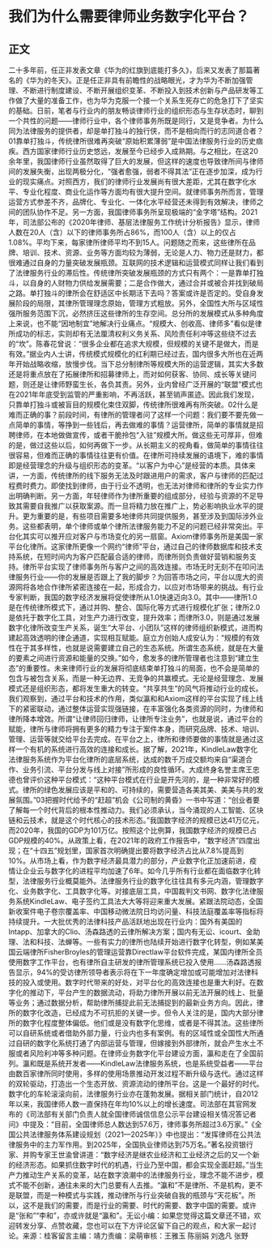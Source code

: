 # 我们为什么需要律师业务数字化平台？
## 正文
二十多年前，任正非发表文章《华为的红旗到底能打多久》，后来又发表了那篇著名的《华为的冬天》。正是任正非具有前瞻性的战略眼光，才为华为不断加强管理、不断进行制度建设、不断开展组织变革、不断投入到技术创新与产品研发等工作做了大量的准备工作，也为华为克服一个接一个关系生死存亡的危急打下了坚实的基础。日前，笔者与行业内的朋友畅谈律师行业的组织形态与生存状态时，聊到一个共性的问题——律师行业中，各个律师事务所既是同行，又是竞争者。为什么同为法律服务的提供者，却是单打独斗的独行侠，而不是相向而行的志同道合者？01靠单打独斗，传统律所很难再突破“原始积累薄弱”是中国法律服务行业的历史痼疾。西方国家律师行业历史悠远，发展至今已经步入成熟期。与之相比，在这20余年里，我国律师行业虽然取得了巨大的发展，但这样的速度也导致律所间与律师间的发展失衡，出现两极分化，“强者愈强，弱者不得其法”正在逐步加深，成为行业的现实痛点。对照西方，我们的律师行业发展尚有很大差距，尤其在数字化水平、专业化程度、商业化运作等方面均有很大提升空间。就律师事务所而言，管理运营方式参差不齐，品牌化、专业化、一体化水平经营还未得到有效解决，律师之间的团队协作不足。另一方面，我国律师事务所呈现极端的“金字塔”结构。2021年，司法部公布的《2020年律师、基层法律服务工作统计分析报告》显示，律师人数在20人（含）以下的律师事务所占86%，而100人（含）以上的仅占1.08%。平均下来，每家律所律师平均不到15人。问题随之而来，这些律所在品牌、培训、技术、资源、业务等方面均较为薄弱，无论是人力、物力还是财力，都很难通过自身的力量突破发展瓶颈。互联网的技术逻辑和运营模式同样让我们看到了法律服务行业的滞后性。传统律所突破发展瓶颈的方式只有两个：一是靠单打独斗，以自身的人财物力供给发展需要；二是合作做大，通过合并或被合并找到破局之路。单打独斗的律所会在舒适区中长期活下去吗？答案或许是否定的。受自身发展阶段的局限，其律所管理理念原始，管理方式粗放。另外，全国性大所与区域性强所服务范围下沉，必然挤压这些律所的生存空间。总分所的发展模式从多种角度上来说，也不能“因地制宜”地解决行业痛点。“规模大、创收高、律师多”看似是律所成功的标志，实则却有无法厘清权利义务关系、风险责任利冲等这些绕不过去的“坎”。陈春花曾说：“很多企业都在追求大规模，但规模的关键不是做大，而是有效。”据业内人士讲，传统模式规模化的红利期已经过去，国内很多大所也在近两年开始战略收缩，放慢步伐。当下总分制律所等规模大所的运营逻辑，其实大多数还是将重点放在了拓展律所和招募律师上，而对如何获客、协同、成长等关键问题，则还是让律师野蛮生长，各负其责。另外，业内曾经广泛开展的“联盟”模式也在2021年年底受到监管的严重影响，不再活跃，甚至销声匿迹。因此我们发现，只靠单打独斗或被盲目的规模化束住双脚，传统律所很难再有所突破。02什么是难而正确的事？前段时间，有律所的管理者问了这样一个问题：我们要不要先做一点简单的事情，等挣到一些钱后，再去做难的事情？运营律所，简单的事情就是招聘律师，在本地做做宣传，或者干脆拎包“入驻”规模大所。做这些无可厚非，但难的是，做过这些以后，如何再做下一步。从长期主义的视角看，做简单的事情往往很容易，但难而正确的事情往往更有价值。在律所可持续发展的语境下，难的事情即是经营理念的升级与组织形态的变革。“以客户为中心”是经营的本质。具体来讲，一方面，传统律所的线下服务无法及时跟进用户的需求，客户与律师的匹配过程费时费力。即使找到律师，由于行业不透明，也无法对律师和律所的专业实力作出明确判断。另一方面，年轻律师作为律所重要的组成部分，经验与资源的不足导致其需要自我推广以获取案源。而一旦将精力放在推广上，势必影响执业水平的提升。更为重要的是，有些项目需要多地律师共同提供服务，甚至涉及到国际涉外业务。这些都表明，单个律师或单个律所法律服务能力不足的问题已经非常突出。平台化其实可以推开应对客户与市场变化的另一扇窗。Axiom律师事务所是美国一家平台化律所。这家律所更像一个网约“律师”平台，通过自己的律师数据库和技术支持系统，在短时间内为客户匹配最合适的律师，而律所则负责做好营销和服务支持。律所平台实现了律师事务所与客户之间的高效连接。市场无时无刻不在叩问法律服务行业——你的发展是否跟上了我的脚步？为回答市场之问，平台以庞大的资源网将各地合作律所紧密连接在一起，形成合力，以应对市场带来的挑战。有行业专家判断，我国的数字经济发展将促使律所从1.0快速迈向3.0。其中——律所1.0是在传统律所模式下，通过并购、整合、国际化等方式进行规模化扩张；律所2.0是依托于数字化工具，对生产力进行改变，提升效率；而律所3.0，则是通过发展数字化律所改变生产关系，诞生“大平台、小团队”这样的律师组织新模式，进而构建起高效透明的律企通道，实现相互赋能。庭立方创始人成安认为：“规模的有效性在于其多样性，也就是说需要建立自己的生态系统。所谓生态系统，就是在大量的要素之间进行资源和能量的交换。”如今，愈发多的律所管理者也注意到“建立生态”的重要性。未来律师行业的发展将彻底结束单打独斗的局面，也不会是简单的包含与被包含关系，而是一种无边界、无竞争的共赢模式。无论是经营理念、发展模式还是组织形态，都将发生重大的转变。“共享共生”的风气将推动行业的成长。我们观察到，通过平台和技术的作用，类似瀛和和Axiom这样的平台实现了线上线下的紧密联动，通过整体运营实现强链接，在丰富强化各类资源的同时，为律师和律所降本增效。所谓“让律师回归律师，让律所专注业务”，也就是说，通过平台的赋能，律所与律师将拥有更多的精力专注于案件本身，而研究品牌、技术、培训、管理、运营等就交给平台去完成。在平台之上，律所和律师要做的事情就是通过这样一个有机的系统进行高效的连接和成长。据了解，2021年，KindleLaw数字化法律服务系统作为平台化律所的底层系统，达成的数千万成交额均来自“渠道合作、业务引流、平台分发与线上对接”所形成的良性循环。大成终身名誉主席王忠德也曾评价这种平台模式：“这种平台模式在行业是开先河的，是一种非常好的模式。律所的绿色发展应该是平和的、可持续的，需要营造各美其美、美美与共的发展氛围。”03把握时代给予的“赶超”机会《公司制的黄昏》一书中写道：“创业者要了解每一个时代背后的根本性推动力。我们必须承认，当今涌现的人工智能、区块链和云技术，就是这个时代核心的技术形态。”我国数字经济的规模已达41万亿元，而2020年，我国的GDP为101万亿。按照这个比例算，我国数字经济的规模已占GDP规模的40%。从政策上看，在2021年的政府工作报告中，“数字经济”四度出现；在“十四五”规划里，国家首次明确提出要将数字经济占比从7.8%提高到10%。从市场上看，作为数字经济最具潜力的部分，产业数字化正加速前进，疫情让企业云与数字化的进程平均加速了6年。如今几乎所有行业都在面临数字化转型，法律服务行业概莫能外。法律服务行业的数字化往往具有多元内涵，管理数字化、业务数字化、工具数字化等。对接底层工具，中国裁判文书网、数字化法律服务系统KindleLaw、电子签约工具法大大等将迎来重大发展。紧跟法院动态，全国新收案件电子卷宗覆盖率、中国移动微法院日均访问量、科技法庭覆盖率等指标将持续提升。一大批优秀的法律科技产品活跃地出现在行业内：国外有美国的Intapp、加拿大的Clio、汤森路透的云律所解决方案；国内有无讼、icourt、金助理、法和科技、法蝉等。一些有实力的律所也陆续开始进行数字化转型，例如某美国云端律所FisherBroyles的管理运营靠Directlaw平台软件完成，某国内律所全员使用数字工作平台，也有律所自主研发的律所管理系统已投入使用……汤森路透报告显示，94%的受访律所领导者表示将在下一年度确定增加或可能增加对法律科技的投入或使用。数字时代带来的好处，对平台化的高效连接也是重大利好。在数字化的推动下，平台产生的数据流动，将助力律所开展以前无法开展的线上、批量等业务；通过数据分析，帮助律所捕捉此前无法捕捉到的最新业务方向。因此，律所的数字化改造，已经成为不可抗拒的关键一步。但令人关注的是，国内大部分律所的数字化程度整体偏低。他们或是没有数字化思维，或者是不得其法。这些律所可以自研系统或者借助外部力量，行业内也多有案例。有的区域性或全国性大所通过自研的数字化系统打通了内部运营与管理，但嫁接到外部律所，就会产生水土不服或者风险利冲等多种问题。在律师业务数字化平台建设方面，瀛和走在了全国前列。瀛和既是系统开发者——KindleLaw法律服务系统，也是系统受益者——平台由数百家律所同时使用，多样的使用场景推动开发过程不断升级与迭代。通过这样的双轮驱动，打造出一个生态开放、资源流动的律所平台。这是一个最好的时代。数字化的车轮滚滚向前，法律服务行业亦在蓬勃发展。据相关部门统计，自2012年以来，我国律师人数一直保持在年均10%以上的增长速度。司法部在其官网发布的《司法部有关部门负责人就全国律师诚信信息公示平台建设相关情况答记者问》中提及：“目前，全国律师总人数达到57.6万，律师事务所超过3.6万家。”《全国公共法律服务体系建设规划（2021—2025年）》中也提出：“发挥律师在公共法律服务中的主力军作用。到2025年，全国执业律师达到75万名。”著名投资银行家、并购专家王世渝曾讲道：“数字经济是继农业经济和工业经济之后的又一个新的经济形态。如果抓住数字时代的机遇，行业乃至中国，都会实现全面赶超。”当生产力推动生产关系的变革，站在数字浪潮中的法律服务行业，理念不能不进步，模式不能不创新，通往未来的大门总要有人去推。“瀛和”不是律所、不是机构，更不是联盟，而是一种模式与实践，推动律所与行业突破自我的瓶颈与“天花板”。所以，这不是我们的需要，而是行业的需要、时代的需要、数字中国的需要。或许是“张和”“李和”，亦或许就是“瀛和”。无讼小编：如果您觉得这篇文章还不错，欢迎转发分享、点赞收藏，您也可以在下方评论区留下自己的观点，和大家一起讨论。来源：桂客留言主编：靖力责编：梁萌审核：王雅玉 陈丽娟 刘逸凡 张野